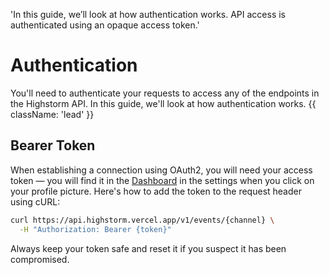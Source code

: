   'In this guide, we’ll look at how authentication works. API access is authenticated using an opaque access token.'

# Authentication

You'll need to authenticate your requests to access any of the endpoints in the Highstorm API. In this guide, we'll look at how authentication works. {{ className: 'lead' }}

## Bearer Token

When establishing a connection using OAuth2, you will need your access token — you will find it in the [Dashboard](#) in the settings when you click on your profile picture. Here's how to add the token to the request header using cURL:

```bash {{ title: 'Example request with bearer token' }}
curl https://api.highstorm.vercel.app/v1/events/{channel} \
  -H "Authorization: Bearer {token}"
```

Always keep your token safe and reset it if you suspect it has been compromised.
